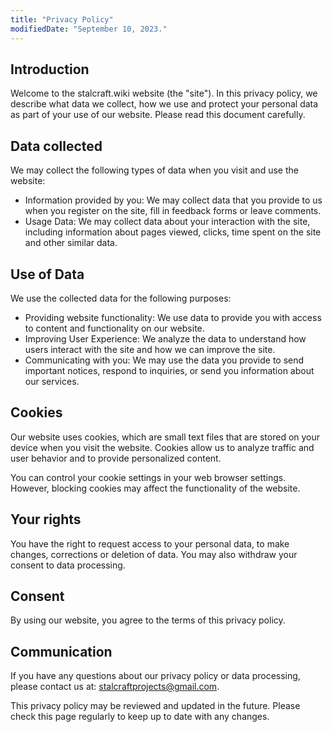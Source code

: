 ```yaml
---
title: "Privacy Policy"
modifiedDate: "September 10, 2023."
---
```


##  Introduction

Welcome to the stalcraft.wiki website (the "site"). In this privacy policy, we describe what data we collect, how we use and protect your personal data as part of your use of our website. Please read this document carefully.

##  Data collected

We may collect the following types of data when you visit and use the website:

-   Information provided by you: We may collect data that you provide to us when you register on the site, fill in feedback forms or leave comments.
-   Usage Data: We may collect data about your interaction with the site, including information about pages viewed, clicks, time spent on the site and other similar data.

##   Use of Data

We use the collected data for the following purposes:

-   Providing website functionality: We use data to provide you with access to content and functionality on our website.
-   Improving User Experience: We analyze the data to understand how users interact with the site and how we can improve the site.
-   Communicating with you: We may use the data you provide to send important notices, respond to inquiries, or send you information about our services.

##  Cookies

Our website uses cookies, which are small text files that are stored on your device when you visit the website. Cookies allow us to analyze traffic and user behavior and to provide personalized content.

You can control your cookie settings in your web browser settings. However, blocking cookies may affect the functionality of the website.

##   Your rights

You have the right to request access to your personal data, to make changes, corrections or deletion of data. You may also withdraw your consent to data processing.

##   Consent

By using our website, you agree to the terms of this privacy policy.

##  Communication

If you have any questions about our privacy policy or data processing, please contact us at: [stalcraftprojects@gmail.com](mailto:stalcraftprojects@gmail.com).

This privacy policy may be reviewed and updated in the future. Please check this page regularly to keep up to date with any changes.

